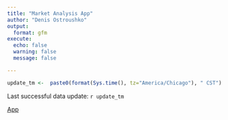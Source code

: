```yaml
---
title: "Market Analysis App"
author: "Denis Ostroushko"
output:
  format: gfm
execute:
  echo: false
  warning: false
  message: false

---
```


<!-- gfm --> 
```r
update_tm <-  paste0(format(Sys.time(), tz="America/Chicago"), " CST")
```

Last successful data update: `r update_tm`

[App](https://kexite.shinyapps.io/super_secret_db/)